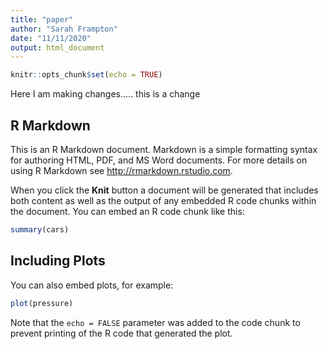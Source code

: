 ```yaml
---
title: "paper"
author: "Sarah Frampton"
date: "11/11/2020"
output: html_document
---
```


```r
knitr::opts_chunk$set(echo = TRUE)
```

Here I am making changes.....
this is a change

## R Markdown

This is an R Markdown document. Markdown is a simple formatting syntax for authoring HTML, PDF, and MS Word documents. For more details on using R Markdown see <http://rmarkdown.rstudio.com>.

When you click the **Knit** button a document will be generated that includes both content as well as the output of any embedded R code chunks within the document. You can embed an R code chunk like this:

```r
summary(cars)
```

## Including Plots

You can also embed plots, for example:

```r
plot(pressure)
```

Note that the `echo = FALSE` parameter was added to the code chunk to prevent printing of the R code that generated the plot.

